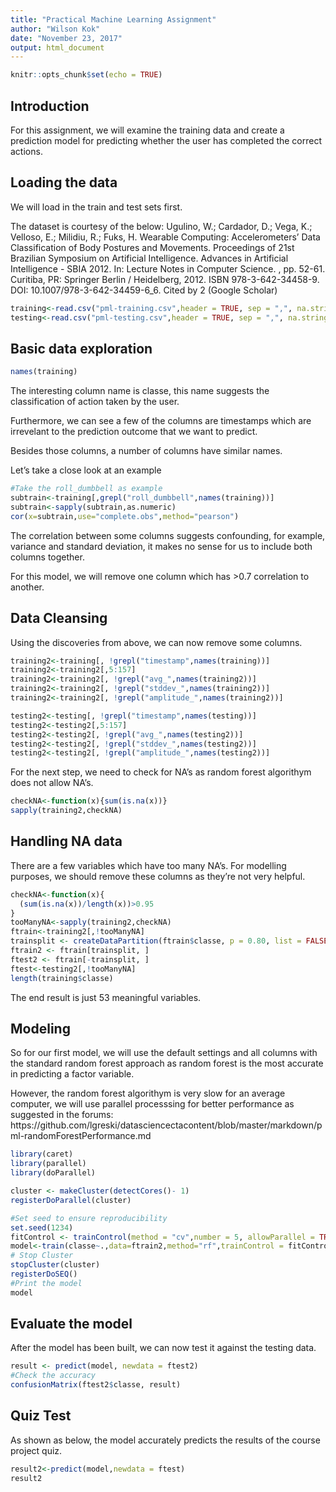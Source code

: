 ```yaml
---
title: "Practical Machine Learning Assignment"
author: "Wilson Kok"
date: "November 23, 2017"
output: html_document
---
```


```r
knitr::opts_chunk$set(echo = TRUE)
```

## Introduction

For this assignment, we will examine the training data and create a prediction model for predicting whether the user has completed the correct actions.

## Loading the data

We will load in the train and test sets first.

The dataset is courtesy of the below:
Ugulino, W.; Cardador, D.; Vega, K.; Velloso, E.; Milidiu, R.; Fuks, H. Wearable Computing: Accelerometers' Data Classification of Body Postures and Movements. Proceedings of 21st Brazilian Symposium on Artificial Intelligence. Advances in Artificial Intelligence - SBIA 2012. In: Lecture Notes in Computer Science. , pp. 52-61. Curitiba, PR: Springer Berlin / Heidelberg, 2012. ISBN 978-3-642-34458-9. DOI: 10.1007/978-3-642-34459-6_6. 
Cited by 2 (Google Scholar)

```r
training<-read.csv("pml-training.csv",header = TRUE, sep = ",", na.strings = c(""," ", "NA", "#DIV/0!"))
testing<-read.csv("pml-testing.csv",header = TRUE, sep = ",", na.strings = c(""," ", "NA", "#DIV/0!"))
```

## Basic data exploration

```r
names(training)
```

The interesting column name is classe, this name suggests the classification of action taken by the user.

Furthermore, we can see a few of the columns are timestamps which are irrevelant to the prediction outcome that we want to predict.

Besides those columns, a number of columns have similar names.

Let's take a close look at an example

```r
#Take the roll_dumbbell as example
subtrain<-training[,grepl("roll_dumbbell",names(training))]
subtrain<-sapply(subtrain,as.numeric)
cor(x=subtrain,use="complete.obs",method="pearson")
```

The correlation between some columns suggests confounding, for example, variance and standard deviation, it makes no sense for us to include both columns together. 

For this model, we will remove one column which has >0.7 correlation to another.

## Data Cleansing

Using the discoveries from above, we can now remove some columns. 

```r
training2<-training[, !grepl("timestamp",names(training))]
training2<-training2[,5:157]
training2<-training2[, !grepl("avg_",names(training2))]
training2<-training2[, !grepl("stddev_",names(training2))]
training2<-training2[, !grepl("amplitude_",names(training2))]

testing2<-testing[, !grepl("timestamp",names(testing))]
testing2<-testing2[,5:157]
testing2<-testing2[, !grepl("avg_",names(testing2))]
testing2<-testing2[, !grepl("stddev_",names(testing2))]
testing2<-testing2[, !grepl("amplitude_",names(testing2))]
```

For the next step, we need to check for NA's as random forest algorithym does not allow NA's.

```r
checkNA<-function(x){sum(is.na(x))}
sapply(training2,checkNA)
```

## Handling NA data

There are a few variables which have too many NA's. For modelling purposes, we should remove these columns as they're not very helpful.

```r
checkNA<-function(x){
  (sum(is.na(x))/length(x))>0.95
}
tooManyNA<-sapply(training2,checkNA)
ftrain<-training2[,!tooManyNA]
trainsplit <- createDataPartition(ftrain$classe, p = 0.80, list = FALSE)
ftrain2 <- ftrain[trainsplit, ]
ftest2 <- ftrain[-trainsplit, ]
ftest<-testing2[,!tooManyNA]
length(training$classe)
```

The end result is just 53 meaningful variables.

## Modeling

So for our first model, we will use the default settings and all columns with the standard random forest approach as random forest is the most accurate in predicting a factor variable.

However, the random forest algorithym is very slow for an average computer, we will use parallel processsing for better performance as suggested in the forums: https://github.com/lgreski/datasciencectacontent/blob/master/markdown/pml-randomForestPerformance.md

```r
library(caret)
library(parallel)
library(doParallel)

cluster <- makeCluster(detectCores()- 1)
registerDoParallel(cluster)

#Set seed to ensure reproducibility
set.seed(1234)
fitControl <- trainControl(method = "cv",number = 5, allowParallel = TRUE)
model<-train(classe~.,data=ftrain2,method="rf",trainControl = fitControl)
# Stop Cluster 
stopCluster(cluster)
registerDoSEQ()
#Print the model
model
```

## Evaluate the model

After the model has been built, we can now test it against the testing data.

```r
result <- predict(model, newdata = ftest2)
#Check the accuracy
confusionMatrix(ftest2$classe, result)
```

## Quiz Test

As shown as below, the model accurately predicts the results of the course project quiz.

```r
result2<-predict(model,newdata = ftest)
result2
```
